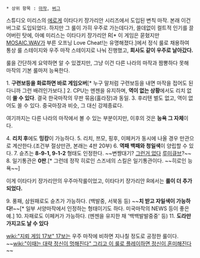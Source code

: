  * 상위 항목 : [[마작]], [[버그]]

스튜디오 미리스의 [[에로게]] 이타다키 쟝가리안 시리즈에서 도입된 변칙 마작. 본래 이건 버그로 도입되었다. 하지만 그 룰이 가히 우주로 가는데다가, 쓸데없이 컬트적 인기를 끌어버린 탓에, 아예 미리스는 이타다키 쟝가리안 R[* 이 게임은 묻혔지만 [[MOSAIC.WAV]]가 부른 오프닝 Love Cheat!는 유명해졌다.]에서 정식 룰로 채용하여 통상 룰 스테이지와 우주 마작 스테이지로 나눠 진행했고, '''회사도 같이 우주로 날아갔다.'''

룰을 간단하게 요약하면 알 수 있겠지만, 그냥 이건 다른 나라의 마작과 짬뽕하다 못해 마작의 기본 룰마저 능욕한다.

1. '''구련보등을 화료하면 바로 게임오버'''[* 누구 말처럼 구련보등을 내면 마작을 접어도 된다니까 그런 배려인가보다.]
2. CPU는 멘젠을 유지하며, '''역이 없는 상황'''에서도 리치 없이 '''쏠 수 있다'''. 결국 한국마작의 무판 묶음(훌라장)과 동일.
3. 후리텐 벌도 없고, 역이 없어도 쏠 수 있다. 중국마장과 비슷, 그 대신 강제종료다.

여기까지는 다른 나라의 마작에서 볼 수 있는 부분이지만, 이후의 것은 '''능욕 그 자체'''이다.

4. '''리치 후'''에도 '''밍캉'''이 가능하다.
5. 리치, 쯔모, 핑후, 이페커가 동시에 나올 경우 만관으로 계산한다.(조건부 절상만관, 본래는 4판 20부)
6. '''역패 백패와 청일색'''이 양립할 수 있다.
7. 슌츠는 '''8-9-1, 9-1-2''' 형태도 인정한다. ~~변쨩대기? [[그런거 없다]] [[루미큐브]]?~~
8. 일기통관은 '''0판'''.[* 그런데 정작 히로인 스즈네의 스킬은 일기통관이다. ~~히로인 능욕~~]

이게 이타다키 쟝가리안의 우주마작룰이었고, 이타다키 쟝가리안 R에서는 '''룰이 더 추가되었다.'''

9. 풍패, 삼원패로도 슌츠가 가능하다. (백발중, 서북동 등) ~~'''치 받고 자일색이 가능하다!'''~~[* 일부 서양마작에서 인정하는 형태이기도 하다. 미국마작의 NEWS 등이 좋은 예.]
10. 자패로도 이페커가 가능하다. (멘젠을 유지한 채 '백백발발중중' 등)
11. '''도라만 가지고도 날 수 있다'''

[[wiki:"지뢰 게임 17보" 17보]]는 우주 마작에 비하면 지나칠 정도로 공정한 룰이다. ~~[[wiki:"이때는 대략 정신이 멍해진다" 그리고 이 룰로 플레이하면 정신이 혼미해진다]]~~
